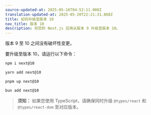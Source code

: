 ```yaml
---
source-updated-at: 2025-05-16T04:52:11.000Z
translation-updated-at: 2025-05-20T22:21:31.868Z
title: 如何升级至版本 10
nav_title: 版本 10
description: 将您的 Next.js 应用从版本 9 升级至版本 10。
---
```


版本 9 至 10 之间没有破坏性变更。

要升级至版本 10，请运行以下命令：

```bash filename="终端"
npm i next@10
```

```bash filename="终端"
yarn add next@10
```

```bash filename="终端"
pnpm up next@10
```

```bash filename="终端"
bun add next@10
```

> **须知：** 如果您使用 TypeScript，请确保同时升级 `@types/react` 和 `@types/react-dom` 至对应版本。